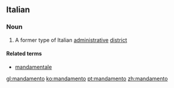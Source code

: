 ==Italian==

===Noun===
{{it-noun||m||mandamenti}}
# A former type of Italian [[administrative]] [[district]]
====Related terms====
* [[mandamentale]]

[[gl:mandamento]]
[[ko:mandamento]]
[[pt:mandamento]]
[[zh:mandamento]]